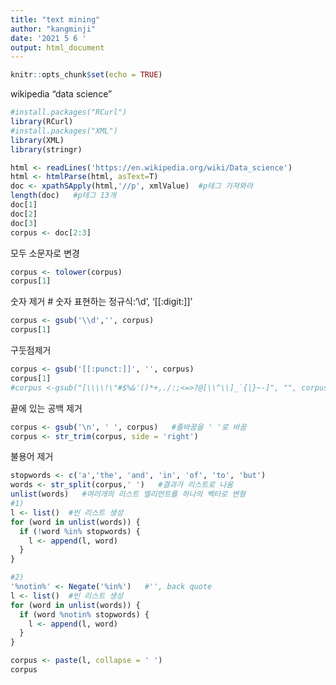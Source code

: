 ---
title: "text mining"
author: "kangminji"
date: '2021 5 6 '
output: html_document
---

```{r setup, include=FALSE}
knitr::opts_chunk$set(echo = TRUE)
```

wikipedia "data science"
```{r}
#install.packages("RCurl")
library(RCurl)
#install.packages("XML")
library(XML)
library(stringr)
```

```{r}
html <- readLines('https://en.wikipedia.org/wiki/Data_science')
html <- htmlParse(html, asText=T)
doc <- xpathSApply(html,'//p', xmlValue)  #p테그 가져와라
length(doc)   #p테그 13개
doc[1]
doc[2]
doc[3]
corpus <- doc[2:3]
```

모두 소문자로 변경
```{r}
corpus <- tolower(corpus)
corpus[1]
```

숫자 제거
# 숫자 표현하는 정규식:'\\d', '[[:digit:]]'
```{r}
corpus <- gsub('\\d','', corpus)
corpus[1]
```

구둣점제거
```{r}
corpus <- gsub('[[:punct:]]', '', corpus)
corpus[1]
#corpus <-gsub("[\\\\!\"#$%&'()*+,./:;<=>?@[\\^\\]_`{|}~-]", "", corpus, perl = T)
```
끝에 있는 공백 제거
```{r}
corpus <- gsub('\n', ' ', corpus)   #줄바꿈을 ' '로 바꿈
corpus <- str_trim(corpus, side = 'right')

```
불용어 제거
```{r}
stopwords <- c('a','the', 'and', 'in', 'of', 'to', 'but')
words <- str_split(corpus,' ')   #결과가 리스트로 나옴
unlist(words)   #여러개의 리스트 엘리먼트를 하나의 벡터로 변형
#1)
l <- list()  #빈 리스트 생성
for (word in unlist(words)) {
  if (!word %in% stopwords) {
    l <- append(l, word)
  }
}

#2)
'%notin%' <- Negate('%in%')   #'', back quote
l <- list()  #빈 리스트 생성
for (word in unlist(words)) {
  if (word %notin% stopwords) {
    l <- append(l, word)
  }
}

corpus <- paste(l, collapse = ' ')
corpus
```








